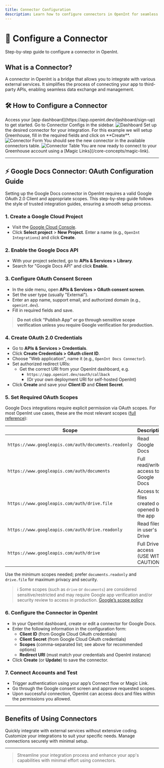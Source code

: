 ```yaml
---
title: Connector Configuration
description: Learn how to configure connectors in OpenInt for seamless integration.
---
```


# 🔌 Configure a Connector

Step-by-step guide to configure a connector in OpenInt.

## What is a Connector?

A connector in OpenInt is a bridge that allows you to integrate with various external services. It simplifies the process of connecting your app to third-party APIs, enabling seamless data exchange and management.

## 🛠️ How to Configure a Connector

<Steps>
  <Step title="Sign Up or Log In">
    Access your [app dashboard](https://app.openint.dev/dashboard/sign-up) to
    get started.
  </Step>
  <Step title="Access Connector Configs">
    Go to Connector Configs in the sidebar.
    <Frame>
      <img src="/images/dashboard.png" alt="Dashboard" />
    </Frame>
  </Step>
  <Step title="Configure a Connector">
    Set up the desired connector for your integration. For this example we will
    setup Greenhouse, fill in the required fields and click on **Create**.
    <Frame>
      <img src="/images/connector-form.png" alt="Connector Form" />
    </Frame>
  </Step>
  <Step title="Verify Connector">
    You should see the new connector in the available connectors table.
    <Frame>
      <img src="/images/saved-connector.png" alt="Connector Table" />
    </Frame>
  </Step>
  <Step title="Ready to Connect!">
    You are now ready to connect to your Greenhouse account using a [Magic
    Links](/core-concepts/magic-link).
  </Step>
</Steps>

---

## ⚡ Google Docs Connector: OAuth Configuration Guide

Setting up the Google Docs connector in OpenInt requires a valid Google OAuth 2.0 Client and appropriate scopes. This step-by-step guide follows the style of trusted integration guides, ensuring a smooth setup process.

### 1. Create a Google Cloud Project

- Visit the [Google Cloud Console](https://console.cloud.google.com/).
- Click **Select project** > **New Project**. Enter a name (e.g., `OpenInt Integrations`) and click **Create**.

### 2. Enable the Google Docs API

- With your project selected, go to **APIs & Services > Library**.
- Search for "Google Docs API" and click **Enable**.

### 3. Configure OAuth Consent Screen

- In the side menu, open **APIs & Services > OAuth consent screen**.
- Set the user type (usually "External").
- Enter an app name, support email, and authorized domain (e.g., `openint.dev`).
- Fill in required fields and save.

> **Do not click “Publish App” or go through sensitive scope verification unless you require Google verification for production.**

### 4. Create OAuth 2.0 Credentials

- Go to **APIs & Services > Credentials**.
- Click **Create Credentials > OAuth client ID**.
- Choose "Web application", name it (e.g., `OpenInt Docs Connector`).
- Set authorized redirect URIs:
  - Get the correct URI from your OpenInt dashboard, e.g.
    - `https://app.openint.dev/oauth/callback`
    - (Or your own deployment URI for self-hosted OpenInt)
- Click **Create** and save your **Client ID** and **Client Secret**.

### 5. Set Required OAuth Scopes

Google Docs integrations require explicit permission via OAuth scopes. For most OpenInt use cases, these are the most relevant scopes ([full reference](https://developers.google.com/workspace/docs/api/auth#docs-scopes)):

| Scope                                                   | Description                                  |
|---------------------------------------------------------|----------------------------------------------|
| `https://www.googleapis.com/auth/documents.readonly`    | Read Google Docs                             |
| `https://www.googleapis.com/auth/documents`             | Full read/write access to Google Docs        |
| `https://www.googleapis.com/auth/drive.file`            | Access to files created or opened by the app |
| `https://www.googleapis.com/auth/drive.readonly`        | Read files in user's Drive                   |
| `https://www.googleapis.com/auth/drive`                 | Full Drive access (USE WITH CAUTION)         |

Use the minimum scopes needed; prefer `documents.readonly` and `drive.file` for maximum privacy and security.

> ℹ️ Some scopes (such as `drive` or `documents`) are considered sensitive/restricted and may require Google app verification and/or security review to access in production. [Google’s scope policy](https://support.google.com/cloud/answer/13461325)

### 6. Configure the Connector in OpenInt

- In your OpenInt dashboard, create or edit a connector for Google Docs.
- Enter the following information in the configuration form:
  - **Client ID** (from Google Cloud OAuth credentials)
  - **Client Secret** (from Google Cloud OAuth credentials)
  - **Scopes** (comma-separated list; see above for recommended options)
  - **Redirect URI** (must match your credentials and OpenInt instance)
- Click **Create** (or **Update**) to save the connector.

### 7. Connect Accounts and Test

- Trigger authentication using your app’s Connect flow or Magic Link.
- Go through the Google consent screen and approve requested scopes.
- Upon successful connection, OpenInt can access docs and files within the permissions you allowed.

---

## Benefits of Using Connectors

<CardGroup>
  <Card title="Efficiency" icon="rocket">
    Quickly integrate with external services without extensive coding.
  </Card>
  <Card title="Flexibility" icon="bolt">
    Customize your integrations to suit your specific needs.
  </Card>
  <Card title="Security" icon="lock">
    Manage connections securely with minimal setup.
  </Card>
</CardGroup>

---

> Streamline your integration process and enhance your app's capabilities with minimal effort using connectors.
